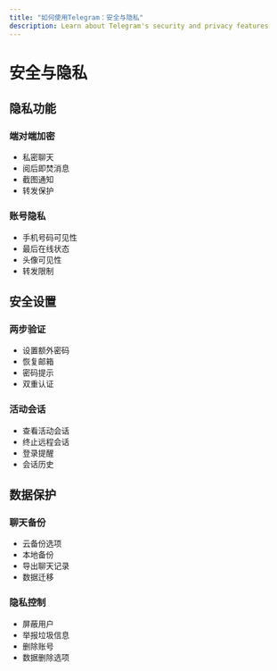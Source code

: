 ```yaml
---
title: "如何使用Telegram：安全与隐私"
description: Learn about Telegram's security and privacy features
---
```


# 安全与隐私

## 隐私功能

### 端对端加密
- 私密聊天
- 阅后即焚消息
- 截图通知
- 转发保护

### 账号隐私
- 手机号码可见性
- 最后在线状态
- 头像可见性
- 转发限制

## 安全设置

### 两步验证
- 设置额外密码
- 恢复邮箱
- 密码提示
- 双重认证

### 活动会话
- 查看活动会话
- 终止远程会话
- 登录提醒
- 会话历史

## 数据保护

### 聊天备份
- 云备份选项
- 本地备份
- 导出聊天记录
- 数据迁移

### 隐私控制
- 屏蔽用户
- 举报垃圾信息
- 删除账号
- 数据删除选项
